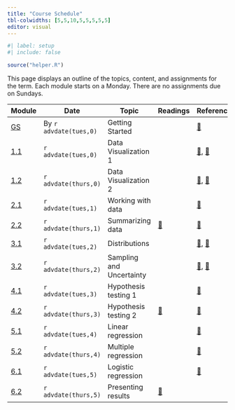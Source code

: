 ```yaml
---
title: "Course Schedule"
tbl-colwidths: [5,5,10,5,5,5,5,5]
editor: visual
---
```


```r
#| label: setup
#| include: false

source("helper.R")
```

This page displays an outline of the topics, content, and assignments for the term. Each module starts on a Monday. There are no assignments due on Sundays.

::: column-screen-inset-right
| Module                                              | Date                   | Topic                    | Readings                                                                        | Reference                                                                                                                                                        | Slides                                         | Videos                                                                                                   | Assignments                                                                                                                                                                 |
|-----------------------------------------------------|------------------------|--------------------------|---------------------------------------------------------------------------------|------------------------------------------------------------------------------------------------------------------------------------------------------------------|------------------------------------------------|----------------------------------------------------------------------------------------------------------|-----------------------------------------------------------------------------------------------------------------------------------------------------------------------------|
| [GS](modules/getting-started.qmd "Getting started") | By `r advdate(tues,0)` | Getting Started          |                                                                                 | [📖](https://www.tidyverse.org/blog/2017/12/workflow-vs-script/ "project workflow post")                                                                         |                                                | [🖥️](https://youtu.be/eimM6pNkYjE), [🖥️](https://youtu.be/6QN9ZYURDFg)                                   |                                                                                                                                                                             |
| [1.1](modules/module-1.1.qmd "Module 1.1")          | `r advdate(tues,0)`    | Data Visualization 1     |                                                                                 | [📖](https://r4ds.hadley.nz/data-import "r4ds, chap. 7"), [📖](https://r4ds.hadley.nz/data-visualize.html "r4ds, chap. 1")                                       | [🖥️](slides/week-1.1.qmd "Module 1.1 slides")  | [🖥️](https://youtu.be/QG1oDJPoIio), [🖥️](https://youtu.be/-1YhCql-gMo)                                   |                                                                                                                                                                             |
| [1.2](modules/module-1.2.qmd "Module 1.2")          | `r advdate(thurs,0)`   | Data Visualization 2     |                                                                                 | [📖](https://r4ds.hadley.nz/layers.html "r4ds, chap. 9"), [📖](https://r4ds.hadley.nz/communication.html#labels "r4ds, chap. 11")                                | [🖥️](slides/week-1.2.qmd "Module 1.2 slides")  | [🖥️](https://youtu.be/PnmQ2MFQpIc), [🖥️](https://youtu.be/FiosjUVyfLM)                                   | [📘](https://blackboard.gwu.edu/ultra/courses/_395476_1/cl/outline)                                                                                                         |
| [2.1](modules/module-2.1.qmd "Module 2.1")          | `r advdate(tues,1)`    | Working with data        |                                                                                 | [📖](https://r4ds.hadley.nz/data-transform.html#introduction "r4ds, 3.1 - 3.4")                                                                                  | [🖥️](slides/week-2.1.html "Module 2.1 slides") | [🖥️](https://youtu.be/ScQD47eJeAE)                                                                       |                                                                                                                                                                             |
| [2.2](modules/module-2.2.qmd "Module 2.2")          | `r advdate(thurs,1)`   | Summarizing data         | [📖](https://www-jstor-org.proxygw.wrlc.org/stable/1951731?seq=8)               | [📖](https://r4ds.hadley.nz/data-transform.html#groups "r4ds, 3.5")                                                                                              | [🖥️](slides/week-2.2.html "Module 2.2 slides") | [🖥️](https://youtu.be/mgBwVzMV-v8)                                                                       | [📘](https://blackboard.gwu.edu/ultra/courses/_395476_1/cl/outline), [🧮](/assignments/homework-1.qmd "Homework 1")                                                         |
| [3.1](modules/module-3.1.qmd "Module 3.1")          | `r advdate(tues,2)`    | Distributions            |                                                                                 | [📖](https://openintro-ims.netlify.app/explore-categorical "IMS, Ch. 4"), [📖](https://openintro-ims.netlify.app/explore-numerical "IMS, Ch. 5")                 | [🖥️](slides/week-3.1.qmd "Module 3.1 slides")  | [🖥️](https://youtu.be/dOr0NKyD31Q?si=0uZdWQmNwSHcaAnZ)                                                   |                                                                                                                                                                             |
| [3.2](modules/module-3.2.qmd "Module 3.2")          | `r advdate(thurs,2)`   | Sampling and Uncertainty |                                                                                 | [📖](https://openintro-ims.netlify.app/foundations-randomization "IMS, Ch. 11"), [📖](https://openintro-ims.netlify.app/foundations-bootstrapping "IMS, Ch. 12") | [🖥️](slides/week-3.2.qmd "Module 3.2 slides")  | [🖥️](https://youtu.be/z0Ry_3_qhDw?si=JgVxCwtpofL9drnC)                                                   | [📘](https://blackboard.gwu.edu/ultra/courses/_395476_1/cl/outline)                                                                                                         |
| [4.1](modules/module-4.1.qmd "Module 4.1")          | `r advdate(tues,3)`    | Hypothesis testing 1     |                                                                                 | [📖](https://openintro-ims.netlify.app/inference-one-prop "IMS, ch. 16")                                                                                         | [🖥️](slides/week-4.1.qmd "Module 4.1 slides")  | [🖥️](https://www.youtube.com/watch?v=cn4S3QqEBRg)                                                        |                                                                                                                                                                             |
| [4.2](modules//module-4.2.qmd "Module 4.2")         | `r advdate(thurs,3)`   | Hypothesis testing 2     | [📖](https://academic.oup.com/qje/article-abstract/127/4/1755/1841616)          | [📖](https://openintro-ims.netlify.app/inference-two-means "IMS, ch. 20")                                                                                        | [🖥️](slides/week-4.2.qmd "Module 4.2 slides")  | [🖥️](https://youtu.be/rJ3AZCQuiLw?si=ouSZSRXxn-OD9isj)                                                   | [📘](https://blackboard.gwu.edu/ultra/courses/_395476_1/cl/outline), [🧮](/assignments/homework-2.html "Homework 2")                                                        |
| [5.1](modules/module-5.1 "Module 5.1")              | `r advdate(tues,4)`    | Linear regression        |                                                                                 | [📖](https://openintro-ims.netlify.app/model-slr "IMS, chap. 7")                                                                                                 | [🖥️](slides/week-5.1.qmd "Module 5.1 slides")  | [🖥️](https://youtu.be/dLc-lfEEYss?si=-Zelb-HBAP-MPvnF)                                                   |                                                                                                                                                                             |
| [5.2](modules/module-5.2 "Module 5.2")              | `r advdate(thurs,4)`   | Multiple regression      |                                                                                 | [📖](https://openintro-ims.netlify.app/model-mlr "IMS, chap. 8")                                                                                                 | [🖥️](slides/week-5.2.qmd "Module 5.2 slides")  | [🖥️](https://youtu.be/jXg0vU0y1ak?si=rhQ9uWhuhVqnI-Ox)                                                   | [📘](https://blackboard.gwu.edu/ultra/courses/_395476_1/cl/outline)                                                                                                         |
| [6.1](modules/module-6.1)                           | `r advdate(tues,5)`    | Logistic regression      |                                                                                 | [📖](https://openintro-ims.netlify.app/model-logistic "IMS, chap. 9")                                                                                            | [🖥️](slides/week-6.1.qmd "Module 6.1 slides")  | [🖥️](https://youtu.be/xuTiAW0OR40?si=sUoIr5pzHwHEpazO)                                                   |                                                                                                                                                                             |
| [6.2](modules/module-6.2 "Module 6.2")              | `r advdate(thurs,5)`   | Presenting results       | [📖](https://journals.sagepub.com/doi/10.1177/0022343316684009 "Blair et. al.") |                                                                                                                                                                  | [🖥️](slides/week-6.2.qmd "Module 6.2 slides")  | [🖥️](https://youtu.be/upn8dlhvbns) [🖥️](https://youtu.be/My6_X6x5TZw) [🖥️](https://youtu.be/gif_wkqyub8) | [📘](https://blackboard.gwu.edu/ultra/courses/_395476_1/cl/outline), [🧮](/assignments/homework-3.qmd "Homework 3"), [✍️](/project/project-description.qmd "Final Project") |
:::
